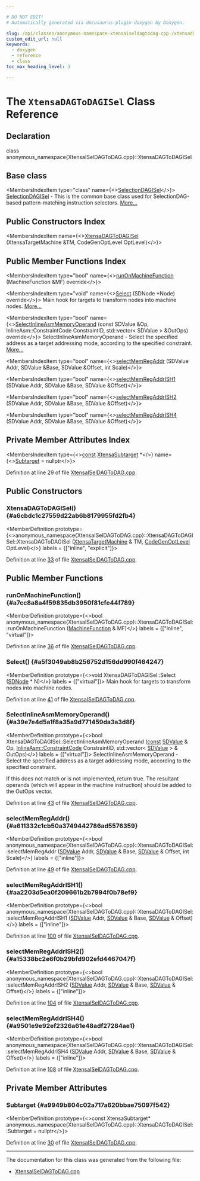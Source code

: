 ```yaml
---

# DO NOT EDIT!
# Automatically generated via docusaurus-plugin-doxygen by Doxygen.

slug: /api/classes/anonymous-namespace-xtensaiseldagtodag-cpp-/xtensadagtodagisel
custom_edit_url: null
keywords:
  - doxygen
  - reference
  - class
toc_max_heading_level: 3

---
```





# The `XtensaDAGToDAGISel` Class Reference

<DoxygenPage pluginConfig={pluginConfig}>



## Declaration

<CodeBlock>class anonymous_namespace{XtensaISelDAGToDAG.cpp}::XtensaDAGToDAGISel</CodeBlock>

## Base class

<MembersIndex>

<MembersIndexItem
  type="class"
  name={<><a href="/docs/api/classes/llvm/selectiondagisel">SelectionDAGISel</a></>}>
<a href="/docs/api/classes/llvm/selectiondagisel">SelectionDAGISel</a> - This is the common base class used for SelectionDAG-based pattern-matching instruction selectors. <a href="/docs/api/classes/llvm/selectiondagisel/#details">More...</a>
</MembersIndexItem>

</MembersIndex>

## Public Constructors Index

<MembersIndex>

<MembersIndexItem
  name={<><a href="#a6cbdc1c27559d22ab6b8179955fd2fb4">XtensaDAGToDAGISel</a> (XtensaTargetMachine &amp;TM, CodeGenOptLevel OptLevel)</>}>
</MembersIndexItem>

</MembersIndex>

## Public Member Functions Index

<MembersIndex>

<MembersIndexItem
  type="bool"
  name={<><a href="#a7cc8a8a4f59835db3950f81cfe44f789">runOnMachineFunction</a> (MachineFunction &amp;MF) override</>}>
</MembersIndexItem>

<MembersIndexItem
  type="void"
  name={<><a href="#a5f3049ab8b256752d156dd990f464247">Select</a> (SDNode &#42;Node) override</>}>
Main hook for targets to transform nodes into machine nodes. <a href="#a5f3049ab8b256752d156dd990f464247">More...</a>
</MembersIndexItem>

<MembersIndexItem
  type="bool"
  name={<><a href="#a39e7e4d5a1f8a35a9d771459da3a3d8f">SelectInlineAsmMemoryOperand</a> (const SDValue &amp;Op, InlineAsm::ConstraintCode ConstraintID, std::vector&lt; SDValue &gt; &amp;OutOps) override</>}>
SelectInlineAsmMemoryOperand - Select the specified address as a target addressing mode, according to the specified constraint. <a href="#a39e7e4d5a1f8a35a9d771459da3a3d8f">More...</a>
</MembersIndexItem>

<MembersIndexItem
  type="bool"
  name={<><a href="#a611332c1cb50a3749442786ad5576359">selectMemRegAddr</a> (SDValue Addr, SDValue &amp;Base, SDValue &amp;Offset, int Scale)</>}>
</MembersIndexItem>

<MembersIndexItem
  type="bool"
  name={<><a href="#aa2203d5ea0f209661b2b7994f0b78ef9">selectMemRegAddrISH1</a> (SDValue Addr, SDValue &amp;Base, SDValue &amp;Offset)</>}>
</MembersIndexItem>

<MembersIndexItem
  type="bool"
  name={<><a href="#a15338bc2e6f0b29bfd902efd4467047f">selectMemRegAddrISH2</a> (SDValue Addr, SDValue &amp;Base, SDValue &amp;Offset)</>}>
</MembersIndexItem>

<MembersIndexItem
  type="bool"
  name={<><a href="#a9501e9e92ef2326a61e48adf27284ae1">selectMemRegAddrISH4</a> (SDValue Addr, SDValue &amp;Base, SDValue &amp;Offset)</>}>
</MembersIndexItem>

</MembersIndex>

## Private Member Attributes Index

<MembersIndex>

<MembersIndexItem
  type={<><a href="/docs/api/files/lib/lib/target/lib/target/aarch64/aarch64promoteconstant-cpp/#a90f8350fecae261c25be85d38b451bff">const</a> <a href="/docs/api/classes/llvm/xtensasubtarget">XtensaSubtarget</a> &#42;</>}
  name={<><a href="#a9949b804c02a717a620bbae75097f542">Subtarget</a> = nullptr</>}>
</MembersIndexItem>

</MembersIndex>


Definition at line 29 of file <a href="/docs/api/files/lib/lib/target/lib/target/xtensa/xtensaiseldagtodag-cpp">XtensaISelDAGToDAG.cpp</a>.

<SectionDefinition>

## Public Constructors

### XtensaDAGToDAGISel() {#a6cbdc1c27559d22ab6b8179955fd2fb4}

<MemberDefinition
  prototype={<>anonymous&#95;namespace&#123;XtensaISelDAGToDAG.cpp&#125;::XtensaDAGToDAGISel::XtensaDAGToDAGISel (<a href="/docs/api/classes/llvm/xtensatargetmachine">XtensaTargetMachine</a> &amp; TM, <a href="/docs/api/namespaces/llvm/#a8ec1bf8d7b792ca9fac56f8514db18d2">CodeGenOptLevel</a> OptLevel)</>}
  labels = {["inline", "explicit"]}>

Definition at line <a href="/docs/api/files/lib/lib/target/lib/target/xtensa/xtensaiseldagtodag-cpp/#l00033">33</a> of file <a href="/docs/api/files/lib/lib/target/lib/target/xtensa/xtensaiseldagtodag-cpp">XtensaISelDAGToDAG.cpp</a>.
</MemberDefinition>

</SectionDefinition>

<SectionDefinition>

## Public Member Functions

### runOnMachineFunction() {#a7cc8a8a4f59835db3950f81cfe44f789}

<MemberDefinition
  prototype={<>bool anonymous&#95;namespace&#123;XtensaISelDAGToDAG.cpp&#125;::XtensaDAGToDAGISel::runOnMachineFunction (<a href="/docs/api/classes/llvm/machinefunction">MachineFunction</a> &amp; MF)</>}
  labels = {["inline", "virtual"]}>

Definition at line <a href="/docs/api/files/lib/lib/target/lib/target/xtensa/xtensaiseldagtodag-cpp/#l00036">36</a> of file <a href="/docs/api/files/lib/lib/target/lib/target/xtensa/xtensaiseldagtodag-cpp">XtensaISelDAGToDAG.cpp</a>.
</MemberDefinition>

### Select() {#a5f3049ab8b256752d156dd990f464247}

<MemberDefinition
  prototype={<>void XtensaDAGToDAGISel::Select (<a href="/docs/api/classes/llvm/sdnode">SDNode</a> &#42; N)</>}
  labels = {["virtual"]}>
Main hook for targets to transform nodes into machine nodes.

Definition at line <a href="/docs/api/files/lib/lib/target/lib/target/xtensa/xtensaiseldagtodag-cpp/#l00041">41</a> of file <a href="/docs/api/files/lib/lib/target/lib/target/xtensa/xtensaiseldagtodag-cpp">XtensaISelDAGToDAG.cpp</a>.
</MemberDefinition>

### SelectInlineAsmMemoryOperand() {#a39e7e4d5a1f8a35a9d771459da3a3d8f}

<MemberDefinition
  prototype={<>bool XtensaDAGToDAGISel::SelectInlineAsmMemoryOperand (<a href="/docs/api/files/lib/lib/target/lib/target/aarch64/aarch64promoteconstant-cpp/#a90f8350fecae261c25be85d38b451bff">const</a> <a href="/docs/api/classes/llvm/sdvalue">SDValue</a> &amp; Op, <a href="/docs/api/classes/llvm/inlineasm/#af73223719f15f8ca95f36ce43aa9d6d0">InlineAsm::ConstraintCode</a> ConstraintID, std::vector&lt; <a href="/docs/api/classes/llvm/sdvalue">SDValue</a> &gt; &amp; OutOps)</>}
  labels = {["virtual"]}>
SelectInlineAsmMemoryOperand - Select the specified address as a target addressing mode, according to the specified constraint.

If this does not match or is not implemented, return true. The resultant operands (which will appear in the machine instruction) should be added to the OutOps vector.

Definition at line <a href="/docs/api/files/lib/lib/target/lib/target/xtensa/xtensaiseldagtodag-cpp/#l00043">43</a> of file <a href="/docs/api/files/lib/lib/target/lib/target/xtensa/xtensaiseldagtodag-cpp">XtensaISelDAGToDAG.cpp</a>.
</MemberDefinition>

### selectMemRegAddr() {#a611332c1cb50a3749442786ad5576359}

<MemberDefinition
  prototype={<>bool anonymous&#95;namespace&#123;XtensaISelDAGToDAG.cpp&#125;::XtensaDAGToDAGISel::selectMemRegAddr (<a href="/docs/api/classes/llvm/sdvalue">SDValue</a> Addr, <a href="/docs/api/classes/llvm/sdvalue">SDValue</a> &amp; Base, <a href="/docs/api/classes/llvm/sdvalue">SDValue</a> &amp; Offset, int Scale)</>}
  labels = {["inline"]}>

Definition at line <a href="/docs/api/files/lib/lib/target/lib/target/xtensa/xtensaiseldagtodag-cpp/#l00049">49</a> of file <a href="/docs/api/files/lib/lib/target/lib/target/xtensa/xtensaiseldagtodag-cpp">XtensaISelDAGToDAG.cpp</a>.
</MemberDefinition>

### selectMemRegAddrISH1() {#aa2203d5ea0f209661b2b7994f0b78ef9}

<MemberDefinition
  prototype={<>bool anonymous&#95;namespace&#123;XtensaISelDAGToDAG.cpp&#125;::XtensaDAGToDAGISel::selectMemRegAddrISH1 (<a href="/docs/api/classes/llvm/sdvalue">SDValue</a> Addr, <a href="/docs/api/classes/llvm/sdvalue">SDValue</a> &amp; Base, <a href="/docs/api/classes/llvm/sdvalue">SDValue</a> &amp; Offset)</>}
  labels = {["inline"]}>

Definition at line <a href="/docs/api/files/lib/lib/target/lib/target/xtensa/xtensaiseldagtodag-cpp/#l00100">100</a> of file <a href="/docs/api/files/lib/lib/target/lib/target/xtensa/xtensaiseldagtodag-cpp">XtensaISelDAGToDAG.cpp</a>.
</MemberDefinition>

### selectMemRegAddrISH2() {#a15338bc2e6f0b29bfd902efd4467047f}

<MemberDefinition
  prototype={<>bool anonymous&#95;namespace&#123;XtensaISelDAGToDAG.cpp&#125;::XtensaDAGToDAGISel::selectMemRegAddrISH2 (<a href="/docs/api/classes/llvm/sdvalue">SDValue</a> Addr, <a href="/docs/api/classes/llvm/sdvalue">SDValue</a> &amp; Base, <a href="/docs/api/classes/llvm/sdvalue">SDValue</a> &amp; Offset)</>}
  labels = {["inline"]}>

Definition at line <a href="/docs/api/files/lib/lib/target/lib/target/xtensa/xtensaiseldagtodag-cpp/#l00104">104</a> of file <a href="/docs/api/files/lib/lib/target/lib/target/xtensa/xtensaiseldagtodag-cpp">XtensaISelDAGToDAG.cpp</a>.
</MemberDefinition>

### selectMemRegAddrISH4() {#a9501e9e92ef2326a61e48adf27284ae1}

<MemberDefinition
  prototype={<>bool anonymous&#95;namespace&#123;XtensaISelDAGToDAG.cpp&#125;::XtensaDAGToDAGISel::selectMemRegAddrISH4 (<a href="/docs/api/classes/llvm/sdvalue">SDValue</a> Addr, <a href="/docs/api/classes/llvm/sdvalue">SDValue</a> &amp; Base, <a href="/docs/api/classes/llvm/sdvalue">SDValue</a> &amp; Offset)</>}
  labels = {["inline"]}>

Definition at line <a href="/docs/api/files/lib/lib/target/lib/target/xtensa/xtensaiseldagtodag-cpp/#l00108">108</a> of file <a href="/docs/api/files/lib/lib/target/lib/target/xtensa/xtensaiseldagtodag-cpp">XtensaISelDAGToDAG.cpp</a>.
</MemberDefinition>

</SectionDefinition>

<SectionDefinition>

## Private Member Attributes

### Subtarget {#a9949b804c02a717a620bbae75097f542}

<MemberDefinition
  prototype={<>const XtensaSubtarget&#42; anonymous&#95;namespace&#123;XtensaISelDAGToDAG.cpp&#125;::XtensaDAGToDAGISel::Subtarget = nullptr</>}>

Definition at line <a href="/docs/api/files/lib/lib/target/lib/target/xtensa/xtensaiseldagtodag-cpp/#l00030">30</a> of file <a href="/docs/api/files/lib/lib/target/lib/target/xtensa/xtensaiseldagtodag-cpp">XtensaISelDAGToDAG.cpp</a>.
</MemberDefinition>

</SectionDefinition>

<hr/>

The documentation for this class was generated from the following file:

<ul>
<li><a href="/docs/api/files/lib/lib/target/lib/target/xtensa/xtensaiseldagtodag-cpp">XtensaISelDAGToDAG.cpp</a></li>
</ul>

</DoxygenPage>
